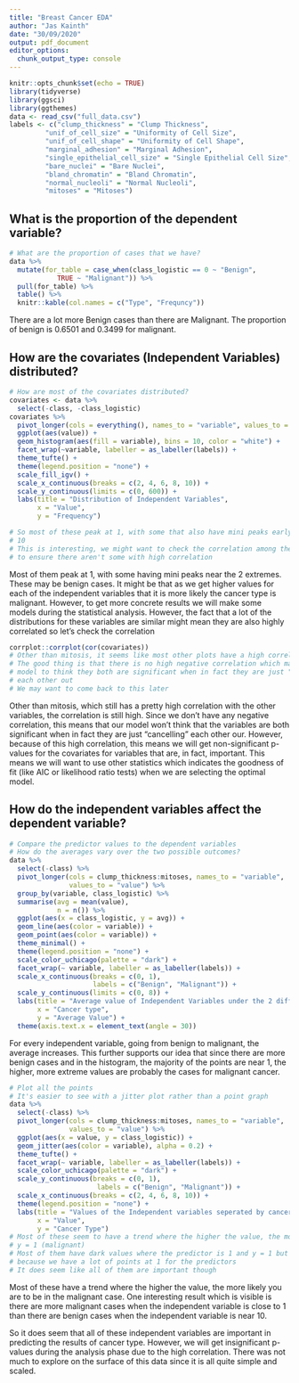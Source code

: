 ```yaml
---
title: "Breast Cancer EDA"
author: "Jas Kainth"
date: "30/09/2020"
output: pdf_document
editor_options: 
  chunk_output_type: console
---
```


```r
knitr::opts_chunk$set(echo = TRUE)
library(tidyverse)
library(ggsci)
library(ggthemes)
data <- read_csv("full_data.csv")
labels <- c("clump_thickness" = "Clump Thickness",
         "unif_of_cell_size" = "Uniformity of Cell Size",
         "unif_of_cell_shape" = "Uniformity of Cell Shape", 
         "marginal_adhesion" = "Marginal Adhesion",
         "single_epithelial_cell_size" = "Single Epithelial Cell Size",
         "bare_nuclei" = "Bare Nuclei",
         "bland_chromatin" = "Bland Chromatin",
         "normal_nucleoli" = "Normal Nucleoli",
         "mitoses" = "Mitoses")
```

## What is the proportion of the dependent variable? 
```r
# What are the proportion of cases that we have?
data %>% 
  mutate(for_table = case_when(class_logistic == 0 ~ "Benign",
            TRUE ~ "Malignant")) %>% 
  pull(for_table) %>% 
  table() %>% 
  knitr::kable(col.names = c("Type", "Frequncy"))
```

There are a lot more Benign cases than there are Malignant. The proportion of benign is 0.6501 and 0.3499 for malignant.  


## How are the covariates (Independent Variables) distributed?
```r
# How are most of the covariates distributed?
covariates <- data %>% 
  select(-class, -class_logistic)  
covariates %>%
  pivot_longer(cols = everything(), names_to = "variable", values_to = "value") %>%
  ggplot(aes(value)) + 
  geom_histogram(aes(fill = variable), bins = 10, color = "white") + 
  facet_wrap(~variable, labeller = as_labeller(labels)) + 
  theme_tufte() +
  theme(legend.position = "none") + 
  scale_fill_igv() + 
  scale_x_continuous(breaks = c(2, 4, 6, 8, 10)) + 
  scale_y_continuous(limits = c(0, 600)) + 
  labs(title = "Distribution of Independent Variables", 
       x = "Value",
       y = "Frequency")

# So most of these peak at 1, with some that also have mini peaks early on or near
# 10
# This is interesting, we might want to check the correlation among these variables
# to ensure there aren't some with high correlation
```

Most of them peak at 1, with some having mini peaks near the 2 extremes. These may be benign cases. It might be that as we get higher values for each of the independent variables that it is more likely the cancer type is malignant. However, to get more concrete results we will make some models during the statistical analysis. However, the fact that a lot of the distributions for these variables are similar might mean they are also highly correlated so let's check the correlation


```r
corrplot::corrplot(cor(covariates))
# Other than mitosis, it seems like most other plots have a high correlation
# The good thing is that there is no high negative correlation which may cause the
# model to think they both are significant when in fact they are just "cancelling" 
# each other out
# We may want to come back to this later
```

Other than mitosis, which still has a pretty high correlation with the other variables, the correlation is still high. Since we don't have any negative correlation, this means that our model won't think that the variables are both significant when in fact they are just "cancelling" each other our. However, because of this high correlation, this means we will get non-significant p-values for the covariates for variables that are, in fact, important. This means we will want to use other statistics which indicates the goodness of fit (like AIC or likelihood ratio tests) when we are selecting the optimal model. 

## How do the independent variables affect the dependent variable?

```r
# Compare the predictor values to the dependent variables
# How do the averages vary over the two possible outcomes?
data %>% 
  select(-class) %>% 
  pivot_longer(cols = clump_thickness:mitoses, names_to = "variable",
               values_to = "value") %>% 
  group_by(variable, class_logistic) %>% 
  summarise(avg = mean(value),
            n = n()) %>%
  ggplot(aes(x = class_logistic, y = avg)) +
  geom_line(aes(color = variable)) +
  geom_point(aes(color = variable)) +
  theme_minimal() + 
  theme(legend.position = "none") + 
  scale_color_uchicago(palette = "dark") + 
  facet_wrap(~ variable, labeller = as_labeller(labels)) +
  scale_x_continuous(breaks = c(0, 1),
                     labels = c("Benign", "Malignant")) + 
  scale_y_continuous(limits = c(0, 8)) + 
  labs(title = "Average value of Independent Variables under the 2 different cancer types",
       x = "Cancer type",
       y = "Average Value") + 
  theme(axis.text.x = element_text(angle = 30))

```

For every independent variable, going from benign to malignant, the average increases. This further supports our idea that since there are more benign cases and in the histogram, the majority of the points are near 1, the higher, more extreme values are probably the cases for malignant cancer.  


```r
# Plot all the points
# It's easier to see with a jitter plot rather than a point graph
data %>% 
  select(-class) %>% 
  pivot_longer(cols = clump_thickness:mitoses, names_to = "variable",
               values_to = "value") %>%
  ggplot(aes(x = value, y = class_logistic)) +
  geom_jitter(aes(color = variable), alpha = 0.2) + 
  theme_tufte() + 
  facet_wrap(~ variable, labeller = as_labeller(labels)) + 
  scale_color_uchicago(palette = "dark") + 
  scale_y_continuous(breaks = c(0, 1),
                      labels = c("Benign", "Malignant")) + 
  scale_x_continuous(breaks = c(2, 4, 6, 8, 10)) + 
  theme(legend.position = "none") +
  labs(title = "Values of the Independent variables seperated by cancer type",
       x = "Value", 
       y = "Cancer Type") 
# Most of these seem to have a trend where the higher the value, the more often 
# y = 1 (malignant)
# Most of them have dark values where the predictor is 1 and y = 1 but that's 
# because we have a lot of points at 1 for the predictors
# It does seem like all of them are important though
```

Most of these have a trend where the higher the value, the more likely you are to be in the malignant case. One interesting result which is visible is there are more malignant cases when the independent variable is close to 1 than there are benign cases when the independent variable is near 10.  

So it does seem that all of these independent variables are important in predicting the results of cancer type. However, we will get insignificant p-values during the analysis phase due to the high correlation. There was not much to explore on the surface of this data since it is all quite simple and scaled. 


